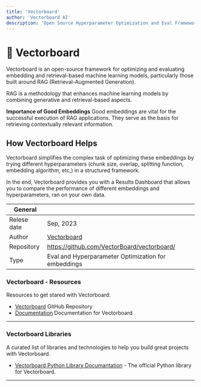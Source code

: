 ```yaml
---
title: 'Vectorboard'
author: 'Vectorboard AI'
description: 'Open Source Hyperparameter Optimization and Eval Framework for Embeddings 🚀'
---
```


# 💛 Vectorboard

Vectorboard is an open-source framework for optimizing and evaluating embedding and retrieval-based machine learning models, particularly those built around RAG (Retrieval-Augmented Generation).

RAG is a methodology that enhances machine learning models by combining generative and retrieval-based aspects.

**Importance of Good Embeddings**
Good embeddings are vital for the successful execution of RAG applications. They serve as the basis for retrieving contextually relevant information.

## How Vectorboard Helps

Vectorboard simplifies the complex task of optimizing these embeddings by trying different hyperparameters (chunk size, overlap, splitting function, embedding algorithm, etc,) in a structured framework.

In the end, Vectorboard provides you with a Results Dashboard that allows you to compare the performance of different embeddings and hyperparameters, ran on your own data.

| General     |                                                     |
| ----------- | --------------------------------------------------- |
| Relese date | Sep, 2023                                           |
| Author      | [Vectorboard](https://vectorboard.ai)               |
| Repository  | https://github.com/VectorBoard/vectorboard/         |
| Type        | Eval and Hyperparameter Optimization for embeddings |

### Vectorboard - Resources

Resources to get stared with Vectorboard:

- [Vectorboard](https://github.com/vectorboard/vectorboard) GitHub Repository
- [Documentation](https://docs.vectorboard.ai) Documentation for Vectorboard

---

### Vectorboard Libraries

A curated list of libraries and technologies to help you build great projects with Vectorboard.

- [Vectorboard Python Library Documantation](https://docs.vectorboard.ai) - The official Python library for Vectorboard.

---
